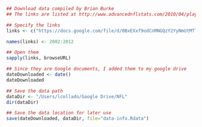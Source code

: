 ```r
## Download data compiled by Brian Burke
## The links are listed at http://www.advancednflstats.com/2010/04/play-by-play-data.html

## Specify the links
links <- c("https://docs.google.com/file/d/0BxEXxf9odCnMNGQzY2YyNmUtMTlhYy00YmQyLTg3ZTUtMGI2NDhjNGU4Zjg5/edit?hl=en#", "https://docs.google.com/file/d/0BxEXxf9odCnMODljMmIxNzItNzJjNy00ODJiLWJiNDItMDBlZGMwMjkwOTlk/edit?hl=en#", "https://docs.google.com/file/d/0BxEXxf9odCnMMGUyNjVkMWEtOWE2YS00YzI3LWJjYjEtZWU2MTIyNmJhOTk0/edit?hl=en#", "https://docs.google.com/file/d/0BxEXxf9odCnMYmIyMTdjNWItMjhiNS00NjJkLWIyYWEtZmI1ZGM4NmFmZGQy/edit?hl=en#", "https://docs.google.com/file/d/0BxEXxf9odCnMN2YxNGM0MzUtYTc2Mi00YjVjLWI3N2EtMzIwMDA0Y2E5OTg1/edit?hl=en#", "https://docs.google.com/file/d/0BxEXxf9odCnMYWZkOWU1YTItYTUzNS00MmM4LTk1MTktYmI3Y2E1Zjc3OTIy/edit?hl=en#", "https://docs.google.com/file/d/0BxEXxf9odCnMZDJmYzIzNWQtNjIyNS00NzQzLWJiMTEtYWI5M2U0MTI4Njlk/edit?hl=en#", "https://docs.google.com/file/d/0BxEXxf9odCnMMDAyOGRhMjYtMzlkMC00NGQwLTgxMWUtOWNmYWMxY2Q2ODY3/edit?num=50&sort=name&layout=list#", "https://docs.google.com/file/d/0BxEXxf9odCnMMWRkMDc0MDgtZDZhMi00ZGRlLTlkYjEtOTNkZjViZDI0ZGY2/edit?sort=name&layout=list&pid=0BxEXxf9odCnMZTdjMTVmMmItZjY5OS00NjQwLTg4ODYtNGFhZjFiMzhiZmQ2&cindex=8#", "https://docs.google.com/file/d/0BxEXxf9odCnMbmZvYzE3cjBzblE/edit", "https://docs.google.com/file/d/0BxEXxf9odCnMOGdHRUVvOV9GVVk/edit")

names(links) <- 2002:2012

## Open them
sapply(links, browseURL)

## Since they are Google documents, I added them to my google drive
dateDownloaded <- date()
dateDownloaded

## Save the data path
dataDir <- "/Users/lcollado/Google Drive/NFL"
dir(dataDir)

## Save the data location for later use
save(dateDownloaded, dataDir, file="data-info.Rdata")
```


